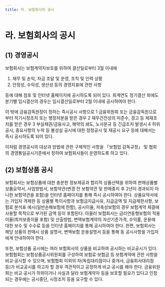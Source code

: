 ```yaml
---
title: 라. 보험회사의 공시
---
```


# 라. 보험회사의 공시

## (1) 경영공시
보험회사는 보험계약자보호를 위하여 결산일로부터 3월 이내에
1. 재무 및 손익, 자금 조달 및 운영, 조직 및 인력 상황
2. 안정성, 수익성, 생산성 등의 경영지표에 관한 사항

등에 대해 점포 및 인터넷 홈페이지에 공시하도록 되어 있다. 회계연도 정기결산 외에도 분기별 임시결산의 경우는 임시결산일로부터 2월 이내에 공시하여야 한다.

이 밖에 금융감독원장이 정하는 즉시공시 사항으로 1 금융위원회 또는 금융감독원으로부터 적기시정조치 또는 행정처분을 받은 경우 2 재무건전성의 미준수, 경고 등 제재조치를 받은 경우 3 부실채권/금융사고, 해약의 쇄도, 노사분규 등 긴급조치 발생시 4 허위공시, 중요사항의 누락 등 불성실 공시에 대한 정정공시 및 재공시 요구 등에 대해서는 즉시 공시하도록 되어 있다.

이처럼 경영공시의 대상과 방법에 관한 구체적인 사항을 「보험업 감독규정」 및 협회의 경영통일공시기준에서 정하여 보험회사들이 운영하도록 하고 있다.

## (2) 보험상품 공시
보험회사는 보험상품에 대한 충분한 정보제공과 합리적 상품선택을 위하여 판매상품별 상품요약서, 사업방법서, 보험약관(변경 전 보험약관 및 판매중지 후 2년이 경과되지 아니한 보험약관을 포함)을 인터넷 홈페이지를 통해 즉시 공시하여야 한다. 상품요약서에는 가입자 격제한 등 상품별 특이사항과 보험금지급사유, 지급금액 및 지급제한사항, 보험료 분석표 예시(일반손해보험에 한함), 공시이율, 저축성보험의 경우 보험계약 체결에 사용할 목적으로 부가된 금액 등이 포함된다. 아울러 보험회사는 금리연동형보험의 적용이율(최저보증이율 포함) 및 산출방법, 변액보험계약의 자산기준가격, 수익률, 운용에 대한 보수 및 수수료 등을 인터넷 홈페이지를 통해 공시하여야 한다. 한편, 보험회사는 해당 상품의 판매시 상품 설명서, 변액보험 운용설명서 등을 통해 동 공시사항을 가입자에게 안내하여야 한다.

또한, 보험상품 공시에는 여러 보험회사의 상품을 비교하여 공시하는 비교공시가 있다. 보험협회는 보험상품공시위원회를 구성하여 보험료·보험금 등 보험계약에 관한 사항을 비교·공시할 수 있으며, 보험협회 이외의 자(독립대리점이나 중개사, 금융회사대리점 등)가 비교공시를 하고자 할 경우 객관적이고 공정하게 비교·공시를 해야 한다. 금융위원회는 비교·공시가 허위이거나 사실과 달라 보험계약자 등을 보호할 필요가 있다고 인정되는 경우에는 공시중단, 시정조치 등을 요구할 수 있다.
